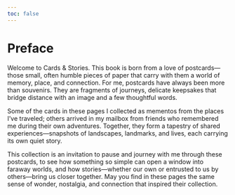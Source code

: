 ```yaml
---
toc: false
---
```


# Preface {.unnumbered}

Welcome to Cards & Stories. This book is born from a love of postcards—those small, often humble pieces of paper that carry with them a world of memory, place, and connection. For me, postcards have always been more than souvenirs. They are fragments of journeys, delicate keepsakes that bridge distance with an image and a few thoughtful words.

Some of the cards in these pages I collected as mementos from the places I’ve traveled; others arrived in my mailbox from friends who remembered me during their own adventures. Together, they form a tapestry of shared experiences—snapshots of landscapes, landmarks, and lives, each carrying its own quiet story.

This collection is an invitation to pause and journey with me through these postcards, to see how something so simple can open a window into faraway worlds, and how stories—whether our own or entrusted to us by others—bring us closer together. May you find in these pages the same sense of wonder, nostalgia, and connection that inspired their collection.